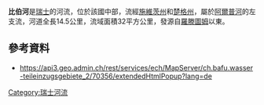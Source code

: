 {{Coord|47.15533|N|8.72317|E|display=title}}

'''比伯河'''是[[瑞士|瑞士]]的河流，位於該國中部，流經[[施維茨州|施維茨州]]和[[楚格州|楚格州]]，屬於[[阿爾普河|阿爾普河]]的左支流，河道全長14.5公里，流域面積32平方公里，發源自[[羅滕圖姆|羅滕圖姆]]以東。

==參考資料==
* https://api3.geo.admin.ch/rest/services/ech/MapServer/ch.bafu.wasser-teileinzugsgebiete_2/70356/extendedHtmlPopup?lang=de {{Wayback|url=https://api3.geo.admin.ch/rest/services/ech/MapServer/ch.bafu.wasser-teileinzugsgebiete_2/70356/extendedHtmlPopup?lang=de |date=20170810011008 }}

{{Switzerland-geo-stub}}
[[Category:瑞士河流|Category:瑞士河流]]